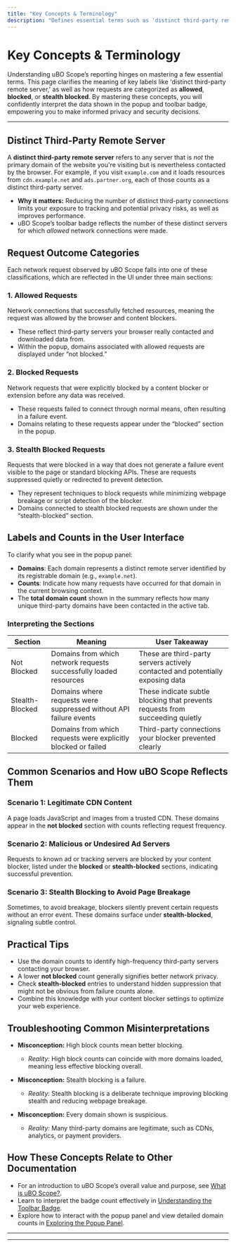 ```yaml
---
title: "Key Concepts & Terminology"
description: "Defines essential terms such as 'distinct third-party remote server,' 'allowed request,' 'blocked request,' and 'stealth block.' Explains what each label and count in the UI represents, demystifying the semantics and ensuring precise interpretation of all displayed data."
---
```


# Key Concepts & Terminology

Understanding uBO Scope’s reporting hinges on mastering a few essential terms. This page clarifies the meaning of key labels like 'distinct third-party remote server,' as well as how requests are categorized as **allowed**, **blocked**, or **stealth blocked**. By mastering these concepts, you will confidently interpret the data shown in the popup and toolbar badge, empowering you to make informed privacy and security decisions.

---

## Distinct Third-Party Remote Server

A **distinct third-party remote server** refers to any server that is *not* the primary domain of the website you're visiting but is nevertheless contacted by the browser. For example, if you visit `example.com` and it loads resources from `cdn.example.net` and `ads.partner.org`, each of those counts as a distinct third-party server.

- **Why it matters:** Reducing the number of distinct third-party connections limits your exposure to tracking and potential privacy risks, as well as improves performance.
- uBO Scope’s toolbar badge reflects the number of these distinct servers for which *allowed* network connections were made.


## Request Outcome Categories

Each network request observed by uBO Scope falls into one of these classifications, which are reflected in the UI under three main sections:

### 1. Allowed Requests

Network connections that successfully fetched resources, meaning the request was allowed by the browser and content blockers.

- These reflect third-party servers your browser really contacted and downloaded data from.
- Within the popup, domains associated with allowed requests are displayed under “not blocked.”

### 2. Blocked Requests

Network requests that were explicitly blocked by a content blocker or extension before any data was received.

- These requests failed to connect through normal means, often resulting in a failure event.
- Domains relating to these requests appear under the “blocked” section in the popup.

### 3. Stealth Blocked Requests

Requests that were blocked in a way that does not generate a failure event visible to the page or standard blocking APIs. These are requests suppressed quietly or redirected to prevent detection.

- They represent techniques to block requests while minimizing webpage breakage or script detection of the blocker.
- Domains connected to stealth blocked requests are shown under the “stealth-blocked” section.


## Labels and Counts in the User Interface

To clarify what you see in the popup panel:

- **Domains**: Each domain represents a distinct remote server identified by its registrable domain (e.g., `example.net`).
- **Counts**: Indicate how many requests have occurred for that domain in the current browsing context.
- The **total domain count** shown in the summary reflects how many unique third-party domains have been contacted in the active tab.

### Interpreting the Sections

| Section        | Meaning                                                           | User Takeaway                                                                |
|----------------|-------------------------------------------------------------------|------------------------------------------------------------------------------|
| Not Blocked    | Domains from which network requests successfully loaded resources | These are third-party servers actively contacted and potentially exposing data |
| Stealth-Blocked| Domains where requests were suppressed without API failure events | These indicate subtle blocking that prevents requests from succeeding quietly |
| Blocked        | Domains from which requests were explicitly blocked or failed     | Third-party connections your blocker prevented clearly                         |


## Common Scenarios and How uBO Scope Reflects Them

### Scenario 1: Legitimate CDN Content
A page loads JavaScript and images from a trusted CDN. These domains appear in the **not blocked** section with counts reflecting request frequency.

### Scenario 2: Malicious or Undesired Ad Servers
Requests to known ad or tracking servers are blocked by your content blocker, listed under the **blocked** or **stealth-blocked** sections, indicating successful prevention.

### Scenario 3: Stealth Blocking to Avoid Page Breakage
Sometimes, to avoid breakage, blockers silently prevent certain requests without an error event. These domains surface under **stealth-blocked**, signaling subtle control.


## Practical Tips

- Use the domain counts to identify high-frequency third-party servers contacting your browser.
- A lower **not blocked** count generally signifies better network privacy.
- Check **stealth-blocked** entries to understand hidden suppression that might not be obvious from failure counts alone.
- Combine this knowledge with your content blocker settings to optimize your web experience.


## Troubleshooting Common Misinterpretations

- **Misconception:** High block counts mean better blocking.
  - _Reality:_ High block counts can coincide with more domains loaded, meaning less effective blocking overall.

- **Misconception:** Stealth blocking is a failure.
  - _Reality:_ Stealth blocking is a deliberate technique improving blocking stealth and reducing webpage breakage.

- **Misconception:** Every domain shown is suspicious.
  - _Reality:_ Many third-party domains are legitimate, such as CDNs, analytics, or payment providers.


## How These Concepts Relate to Other Documentation

- For an introduction to uBO Scope’s overall value and purpose, see [What is uBO Scope?](/overview/intro-core-value/what-is-uboscope).
- Learn to interpret the badge count effectively in [Understanding the Toolbar Badge](/guides/essential-workflows/understanding-the-badge).
- Explore how to interact with the popup panel and view detailed domain counts in [Exploring the Popup Panel](/guides/essential-workflows/exploring-the-popup).


---

<uBO Scope empowers you to see beyond mere blocking metrics by revealing actual third-party network activity with precise terminology. This clarity enables smarter browsing and privacy awareness. />

---